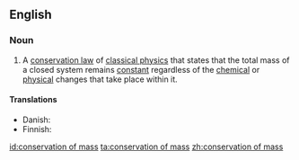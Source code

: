{{also|conservation-of-mass}}
==English==

===Noun===
{{wikipedia}}
{{en-noun|head=[[conservation]] of [[mass]]|-}}

# {{lb|en|physics|chemistry}} A [[conservation law]] of [[classical physics]] that states that the total mass of a closed system remains [[constant]] regardless of the [[chemical]] or [[physical]] changes that take place within it.

====Translations====
{{trans-top|conservation law}}
* Danish: {{t|da|massebevarelse|c}}
* Finnish: {{t|fi|aineen häviämättömyys}}
{{trans-mid}}
{{trans-bottom}}

[[id:conservation of mass]]
[[ta:conservation of mass]]
[[zh:conservation of mass]]